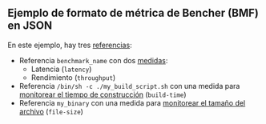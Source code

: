 
## Ejemplo de formato de métrica de Bencher (BMF) en JSON

<BmfExample />

En este ejemplo, hay tres [referencias][benchmark]:

- Referencia `benchmark_name` con dos [medidas][measure]:
  - Latencia (`latency`)
  - Rendimiento (`throughput`)
- Referencia `/bin/sh -c ./my_build_script.sh` con una medida para [monitorear el tiempo de construcción][track build time] (`build-time`)
- Referencia `my_binary` con una medida para [monitorear el tamaño del archivo][track file size] (`file-size`)

[benchmark]: /es/docs/explanation/benchmarking/#benchmark
[measure]: /es/docs/explanation/benchmarking/#measure
[track build time]: /es/docs/how-to/track-build-time/
[track file size]: /es/docs/how-to/track-file-size/
